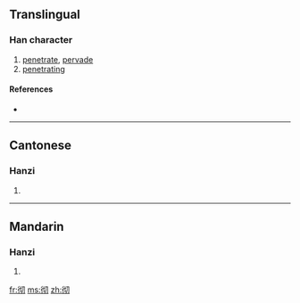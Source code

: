 {{also|徹}}
==Translingual==

===Han character===
{{Han char|rn=60|rad=彳|as=04|sn=7|four=|canj=竹人心尸竹 (HOPSH)}}

# [[penetrate]], [[pervade]]
# [[penetrating]]

====References====
* {{Han ref|kx=0365.211|hdz=20814.110|uh=5F7B|ud=24443}}

----

==Cantonese==

===Hanzi===
{{yue-hanzi|jyut=|y=chit3|tra=徹}}

# {{defn|Cantonese|sort=彳04}}

----

==Mandarin==

===Hanzi===
{{cmn-hanzi|tra=徹|pin=[[chè]] ([[che4]])|wg=ch'e<sup>4</sup>}}

# {{defn|Mandarin|sort=彳04}}

[[fr:彻]]
[[ms:彻]]
[[zh:彻]]